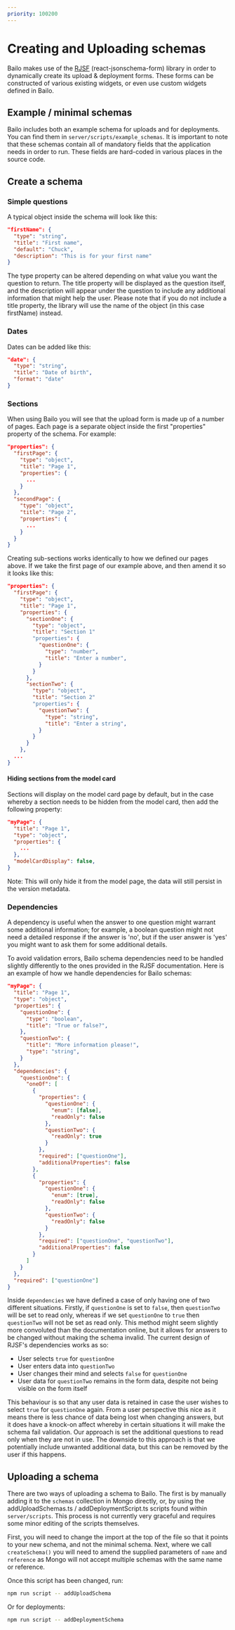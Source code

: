```yaml
---
priority: 100200
---
```



# Creating and Uploading schemas

Bailo makes use of the [RJSF](https://react-jsonschema-form.readthedocs.io/en/latest/) (react-jsonschema-form) library
in order to dynamically create its upload & deployment forms. These forms can be constructed of various existing
widgets, or even use custom widgets defined in Bailo.

## Example / minimal schemas

Bailo includes both an example schema for uploads and for deployments. You can find them in
`server/scripts/example_schemas`. It is important to note that these schemas contain all of mandatory fields that the
application needs in order to run. These fields are hard-coded in various places in the source code.

## Create a schema

### Simple questions

A typical object inside the schema will look like this:

```json
"firstName": {
  "type": "string",
  "title": "First name",
  "default": "Chuck",
  "description": "This is for your first name"
}
```

The type property can be altered depending on what value you want the question to return. The title property will be
displayed as the question itself, and the description will appear under the question to include any additional
information that might help the user. Please note that if you do not include a title property, the library will use the
name of the object (in this case firstName) instead.

### Dates

Dates can be added like this:

```json
"date": {
  "type": "string",
  "title": "Date of birth",
  "format": "date"
}
```

### Sections

When using Bailo you will see that the upload form is made up of a number of pages. Each page is a separate object
inside the first "properties" property of the schema. For example:

```json
"properties": {
  "firstPage": {
    "type": "object",
    "title": "Page 1",
    "properties": {
      ...
    }
  },
  "secondPage": {
    "type": "object",
    "title": "Page 2",
    "properties": {
      ...
    }
  }
}
```

Creating sub-sections works identically to how we defined our pages above. If we take the first page of our example
above, and then amend it so it looks like this:

```json
"properties": {
  "firstPage": {
    "type": "object",
    "title": "Page 1",
    "properties": {
      "sectionOne": {
        "type": "object",
        "title": "Section 1"
        "properties": {
          "questionOne": {
            "type": "number",
            "title": "Enter a number",
          }
        }
      },
      "sectionTwo": {
        "type": "object",
        "title": "Section 2"
        "properties": {
          "questionTwo": {
            "type": "string",
            "title": "Enter a string",
          }
        }
      }
    },
  ...
}
```

#### Hiding sections from the model card

Sections will display on the model card page by default, but in the case whereby a section needs to be hidden from the
model card, then add the following property:

```json
"myPage": {
  "title": "Page 1",
  "type": "object",
  "properties": {
    ...
  },
  "modelCardDisplay": false,
}
```

Note: This will only hide it from the model page, the data will still persist in the version metadata.

### Dependencies

A dependency is useful when the answer to one question might warrant some additional information; for example, a boolean
question might not need a detailed response if the answer is 'no', but if the user answer is 'yes' you might want to ask
them for some additional details.

To avoid validation errors, Bailo schema dependencies need to be handled slightly differently to the ones provided in
the RJSF documentation. Here is an example of how we handle dependencies for Bailo schemas:

```json
"myPage": {
  "title": "Page 1",
  "type": "object",
  "properties": {
    "questionOne": {
      "type": "boolean",
      "title": "True or false?",
    },
    "questionTwo": {
      "title": "More information please!",
      "type": "string",
    }
  },
  "dependencies": {
    "questionOne": {
      "oneOf": [
        {
          "properties": {
            "questionOne": {
              "enum": [false],
              "readOnly": false
            },
            "questionTwo": {
              "readOnly": true
            }
          },
          "required": ["questionOne"],
          "additionalProperties": false
        },
        {
          "properties": {
            "questionOne": {
              "enum": [true],
              "readOnly": false
            },
            "questionTwo": {
              "readOnly": false
            }
          },
          "required": ["questionOne", "questionTwo"],
          "additionalProperties": false
        }
      ]
    }
  },
  "required": ["questionOne"]
}
```

Inside `dependencies` we have defined a case of only having one of two different situations. Firstly, if `questionOne`
is set to `false`, then `questionTwo` will be set to read only, whereas if we set `questionOne` to `true` then
`questionTwo` will not be set as read only. This method might seem slightly more convoluted than the documentation
online, but it allows for answers to be changed without making the schema invalid. The current design of RJSF's
dependencies works as so:

- User selects `true` for `questionOne`
- User enters data into `questionTwo`
- User changes their mind and selects `false` for `questionOne`
- User data for `questionTwo` remains in the form data, despite not being visible on the form itself

This behaviour is so that any user data is retained in case the user wishes to select `true` for `questionOne` again.
From a user perspective this nice as it means there is less chance of data being lost when changing answers, but it does
have a knock-on affect whereby in certain situations it will make the schema fail validation. Our approach is set the
additional questions to read only when they are not in use. The downside to this approach is that we potentially include
unwanted additional data, but this can be removed by the user if this happens.

## Uploading a schema

There are two ways of uploading a schema to Bailo. The first is by manually adding it to the `schemas` collection in
Mongo directly, or, by using the addUploadSchemas.ts / addDeploymentScript.ts scripts found within `server/scripts`.
This process is not currently very graceful and requires some minor editing of the scripts themselves.

First, you will need to change the import at the top of the file so that it points to your new schema, and not the
minimal schema. Next, where we call `createSchema()` you will need to amend the supplied parameters of `name` and
`reference` as Mongo will not accept multiple schemas with the same name or reference.

Once this script has been changed, run:

```bash
npm run script -- addUploadSchema
```

Or for deployments:

```bash
npm run script -- addDeploymentSchema
```

